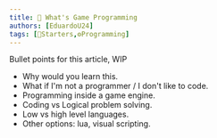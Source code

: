 ```yaml
---
title: 🌱 What's Game Programming
authors: [EduardoU24]
tags: [🌱Starters,⚙️Programming]
---
```


Bullet points for this article, WIP
- Why would you learn this.
- What if I'm not a programmer / I don't like to code.
- Programming inside a game engine.
- Coding vs Logical problem solving.
- Low vs high level languages.
- Other options: lua, visual scripting.